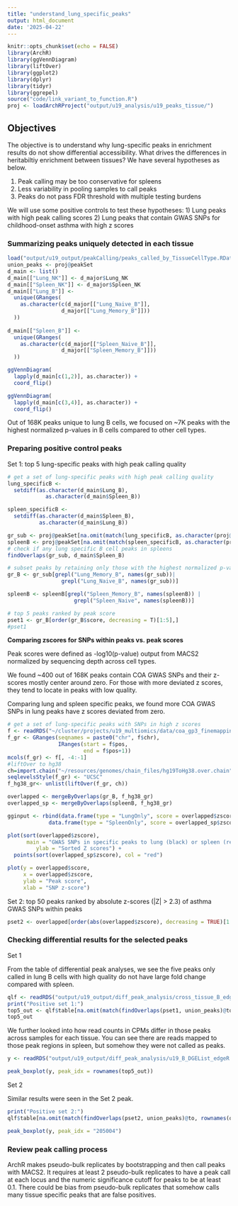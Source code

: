 ```yaml
---
title: "understand_lung_specific_peaks"
output: html_document
date: '2025-04-22'
---
```


```r
knitr::opts_chunk$set(echo = FALSE)
library(ArchR)
library(ggVennDiagram)
library(liftOver)
library(ggplot2)
library(dplyr)
library(tidyr)
library(ggrepel)
source("code/link_variant_to_function.R")
proj <- loadArchRProject("output/u19_analysis/u19_peaks_tissue/")
```

## Objectives

The objective is to understand why lung-specific peaks in enrichment results do not show differential accessibility. What drives the differences in heritabiltiy enrichment between tissues? We have several hypotheses as below.

1. Peak calling may be too conservative for spleens  
2. Less variability in pooling samples to call peaks   
3. Peaks do not pass FDR threshold with multiple testing burdens 

We will use some positive controls to test these hypotheses: 1) Lung peaks with high peak calling scores  2) Lung peaks that contain GWAS SNPs for childhood-onset asthma with high z scores


### Summarizing peaks uniquely detected in each tissue 
```r
load("output/u19_output/peakCalling/peaks_called_by_TissueCellType.RData")
union_peaks <- proj@peakSet
d_main <- list()
d_main[["Lung_NK"]] <- d_major$Lung_NK
d_main[["Spleen_NK"]] <- d_major$Spleen_NK
d_main[["Lung_B"]] <- 
  unique(GRanges(
    as.character(c(d_major[["Lung_Naive_B"]], 
                 d_major[["Lung_Memory_B"]]))
  ))
      
d_main[["Spleen_B"]] <- 
  unique(GRanges(
    as.character(c(d_major[["Spleen_Naive_B"]], 
                 d_major[["Spleen_Memory_B"]]))
  ))
```

```r
ggVennDiagram(
  lapply(d_main[c(1,2)], as.character)) + 
  coord_flip()

ggVennDiagram(
  lapply(d_main[c(3,4)], as.character)) + 
  coord_flip()
```
Out of 168K peaks unique to lung B cells, we focused on ~7K peaks with the highest normalized p-values in B cells compared to other cell types. 

### Preparing positive control peaks 

Set 1: top 5 lung-specific peaks with high peak calling quality
```r
# get a set of lung-specific peaks with high peak calling quality
lung_specificB <- 
  setdiff(as.character(d_main$Lung_B),
            as.character(d_main$Spleen_B))

spleen_specificB <- 
  setdiff(as.character(d_main$Spleen_B),
          as.character(d_main$Lung_B))

gr_sub <- proj@peakSet[na.omit(match(lung_specificB, as.character(proj@peakSet)))]
spleenB <- proj@peakSet[na.omit(match(spleen_specificB, as.character(proj@peakSet)))]
# check if any lung specific B cell peaks in spleens
findOverlaps(gr_sub, d_main$Spleen_B)

# subset peaks by retaining only those with the highest normalized p-values in B cells
gr_B <- gr_sub[grepl("Lung_Memory_B", names(gr_sub))|
                 grepl("Lung_Naive_B", names(gr_sub))]

spleenB <- spleenB[grepl("Spleen_Memory_B", names(spleenB)) | 
                     grepl("Spleen_Naive", names(spleenB))]

# top 5 peaks ranked by peak score
pset1 <- gr_B[order(gr_B$score, decreasing = T)[1:5],]
#pset1
```
**Comparing zscores for SNPs within peaks vs. peak scores** 

Peak scores were defined as -log10(p-value) output from MACS2 normalized by sequencing depth across cell types. 

We found ~400 out of 168K peaks contain COA GWAS SNPs and their z-scores mostly center around zero. For those with more deviated z scores, they tend to locate in peaks with low quality. 

Comparing lung and spleen specific peaks, we found more COA GWAS SNPs in lung peaks have z scores deviated from zero. 

```r
# get a set of lung-specific peaks with SNPs in high z scores 
f <- readRDS("~/cluster/projects/u19_multiomics/data/coa_gp3_finemapping_gwas_L5.rds")
f_gr <- GRanges(seqnames = paste0("chr", f$chr),
                IRanges(start = f$pos,
                        end = f$pos+1))
mcols(f_gr) <- f[, -4:-1]
#liftOver to hg38
ch=import.chain("~/resources/genomes/chain_files/hg19ToHg38.over.chain")
seqlevelsStyle(f_gr) <- "UCSC"
f_hg38_gr<- unlist(liftOver(f_gr, ch))

overlapped <- mergeByOverlaps(gr_B, f_hg38_gr)
overlapped_sp <- mergeByOverlaps(spleenB, f_hg38_gr)

gginput <- rbind(data.frame(type = "LungOnly", score = overlapped$zscore),
             data.frame(type = "SpleenOnly", score = overlapped_sp$zscore))

plot(sort(overlapped$zscore),
      main = "GWAS SNPs in specific peaks to lung (black) or spleen (red)",
         ylab = "Sorted Z scores") + 
  points(sort(overlapped_sp$zscore), col = "red")

plot(y = overlapped$score,
     x = overlapped$zscore,
     ylab = "Peak score",
     xlab = "SNP z-score")
```

Set 2: top 50 peaks ranked by absolute z-scores (|Z| > 2.3) of asthma GWAS SNPs within peaks 

```r
pset2 <- overlapped[order(abs(overlapped$zscore), decreasing = TRUE)[1:50], ]$gr_B
```

### Checking differential results for the selected peaks

Set 1

From the table of differential peak analyses, we see the five peaks only called in lung B cells with high quality do not have large fold change compared with spleen. 
```r
qlf <- readRDS("output/u19_output/diff_peak_analysis/cross_tissue_B_edgeR.RDS")
print("Positive set 1:")
top5_out <- qlf$table[na.omit(match(findOverlaps(pset1, union_peaks)@to, rownames(qlf$table))), ]
top5_out
```
We further looked into how read counts in CPMs differ in those peaks across samples for each tissue. You can see there are reads mapped to those peak regions in spleen, but somehow they were not called as peaks. 
```r
y <- readRDS("output/u19_output/diff_peak_analysis/u19_B_DGEList_edgeR.RDS")

peak_boxplot(y, peak_idx = rownames(top5_out))
```
Set 2

Similar results were seen in the Set 2 peak. 
```r
print("Positive set 2:")
qlf$table[na.omit(match(findOverlaps(pset2, union_peaks)@to, rownames(qlf$table))), ]
```
```r
peak_boxplot(y, peak_idx = "205004")
```

### Review peak calling process

ArchR makes pseudo-bulk replicates by bootstrapping and then call peaks with MACS2. It requires at least 2 pseudo-bulk replicates to have a peak call at each locus and the numeric significance cutoff for peaks to be at least 0.1. There could be bias from pseudo-bulk replicates that somehow calls many tissue specific peaks that are false positives. 



